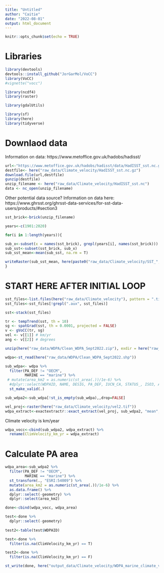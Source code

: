 ```yaml
---
title: "Untitled"
author: "Caitie"
date: "2022-08-01"
output: html_document
---
```


```r
knitr::opts_chunk$set(echo = TRUE)
```

# Libraries

```r
library(devtools)
devtools::install_github("JorGarMol/VoCC")
library(VoCC)
#vignette("vocc")

library(ncdf4)
library(raster)

library(gdalUtils)

library(sf)
library(here)
library(tidyverse)
```

# Downlaod data

Information on data: https://www.metoffice.gov.uk/hadobs/hadisst/


```r
url<-"https://www.metoffice.gov.uk/hadobs/hadisst/data/HadISST_sst.nc.gz"
destfile<- here("raw_data/Climate_velocity/HadISST_sst.nc.gz")
download.file(url,destfile)
gunzip(destfile)
unzip_filename <- here("raw_data/Climate_velocity/HadISST_sst.nc")
data <- nc_open(unzip_filename)
```


Other potential data source? Information on data here: https://www.ghrsst.org/ghrsst-data-services/for-sst-data-users/products/#section3


```r
sst_brick<-brick(unzip_filename)
```

```r
years<-c(1901:2020)

for(i in 1:length(years)){

sub_x<-subset(x = names(sst_brick), grepl(years[i], names(sst_brick))) 
sub_sst<-subset(sst_brick, sub_x)
sub_sst_mean<-mean(sub_sst, na.rm = T)

writeRaster(sub_sst_mean, here(paste0("raw_data/Climate_velocity/SST_",years[[i]],".tif")), overwrite = T)
}

```


# START HERE AFTER INITIAL LOOP

```r
sst_files<-list.files(here("raw_data/Climate_velocity"), pattern = ".tif", full.names = T)
sst_files<-sst_files[!grepl(".aux", sst_files)]

sst<-stack(sst_files)
```

```r
tr <- tempTrend(sst, th = 10)
sg <- spatGrad(sst, th = 0.0001, projected = FALSE)
v <- gVoCC(tr, sg)
vel <- v[[1]] # km/yr
ang <- v[[2]] # degrees
```


```r
unzip(here("raw_data/WDPA/Clean_WDPA_Sept2022.zip"), exdir = here("raw_data/WDPA"))

wdpa<-st_read(here("raw_data/WDPA/Clean_WDPA_Sept2022.shp"))

sub_wdpa<- wdpa %>% 
  filter(PA_DEF != "OECM",
         MARINE == "marine") %>% 
 # mutate(area_km2 = as.numeric(st_area(.))/1e-6) %>% 
  #dplyr::select(WDPAID, NAME, DESIG, PA_DEF, IUCN_CA, STATUS_, ISO3, AREA_KM, MARINE) %>% 
  st_make_valid(.)

sub_wdpa2<-sub_wdpa[!st_is_empty(sub_wdpa),,drop=FALSE]

```



```r
vel_proj<-raster(here("raw_data/Climate_velocity/vel2.tif"))
wdpa_extract<-exactextractr::exact_extract(vel_proj, sub_wdpa2, "mean", progress = T)
```

Climate velocity is km/year

```r
wdpa_vocc<-cbind(sub_wdpa2, wdpa_extract) %>% 
  rename(ClimVelocity_km_yr = wdpa_extract)
```

# Calculate PA area

```r
wdpa_area<-sub_wdpa2 %>% 
  filter(PA_DEF != "OECM",
         MARINE == "marine") %>% 
  st_transform(., "ESRI:54009") %>% 
  mutate(area_km2 = as.numeric(st_area(.))/1e-6) %>% 
  as.data.frame() %>% 
  dplyr::select(-geometry) %>% 
  dplyr::select(area_km2)

```

```r
done<-cbind(wdpa_vocc, wdpa_area)

test<-done %>% 
  dplyr::select(-geometry)
  
test2<-table(test$WDPAID)

```

```r
test<-done %>% 
  filter(is.na(ClimVelocity_km_yr) == T)

test2<-done %>% 
  filter(is.na(ClimVelocity_km_yr) == F)

```


```r
st_write(done, here("output_data/Climate_velocity/WDPA_marine_climate_velocity.shp"), delete_layer = TRUE)
```

